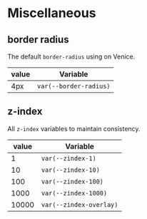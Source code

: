 
<Meta title="Getting Started|Styles/Misc" />

# Miscellaneous

## border radius

The default `border-radius` using on Venice.

| value | Variable               |
| ----- | ---------------------- |
| 4px   | `var(--border-radius)` |

## z-index

All `z-index` variables to maintain consistency.

| value | Variable                |
| ----- | ----------------------- |
| 1     | `var(--zindex-1)`       |
| 10    | `var(--zindex-10)`      |
| 100   | `var(--zindex-100)`     |
| 1000  | `var(--zindex-1000)`    |
| 10000 | `var(--zindex-overlay)` |
